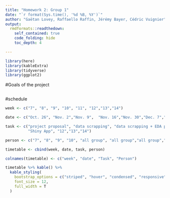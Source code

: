 ```yaml
---
title: "Homework 2: Group 1"
date: "`r format(Sys.time(), '%d %B, %Y')`"
author: "Gaëtan Lovey, Raffaello Raffin, Jérémy Bayer, Cédric Vuignier" 
output:
  rmdformats::readthedown:
    self_contained: true
    code_folding: hide
    toc_depth: 4

---
```



```r
library(here)
library(kableExtra)
library(tidyverse)
library(ggplot2)
```

#Goals of the project
```r


```

#schedule

```r
week <- c("7", "8", "9", "10", "11", "12","13","14")

date <- c("Oct. 26", "Nov. 2","Nov. 9",  "Nov. 16","Nov. 30","Dec. 7","Dec. 14")

task <- c("project proposal", "data scrapping", "data scrapping + EDA part", "Shiny App",
          "Shiny App", "12","13","14")

person <- c("7", "8", "9", "10", "all group", "all group","all group","all group")

timetable <- cbind(week, date, task, person)

colnames(timetable) <- c("week", "date", "Task", "Person")

timetable %>% kable() %>%
  kable_styling(
    bootstrap_options = c("striped", "hover", "condensed", "responsive"),
    font_size = 12,
    full_width = T
  ) 


```

